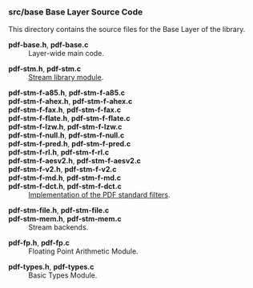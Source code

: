 ==='''src/base''' Base Layer Source Code===

This directory contains the source files for the Base Layer of the library.

; '''pdf-base.h''', '''pdf-base.c'''
: Layer-wide main code.

; '''pdf-stm.h''', '''pdf-stm.c'''
: [[Lib:Stream|Stream library module]].

; '''pdf-stm-f-a85.h''', '''pdf-stm-f-a85.c'''
; '''pdf-stm-f-ahex.h''', '''pdf-stm-f-ahex.c'''
; '''pdf-stm-f-fax.h''', '''pdf-stm-f-fax.c'''
; '''pdf-stm-f-flate.h''', '''pdf-stm-f-flate.c'''
; '''pdf-stm-f-lzw.h''', '''pdf-stm-f-lzw.c'''
; '''pdf-stm-f-null.h''', '''pdf-stm-f-null.c'''
; '''pdf-stm-f-pred.h''', '''pdf-stm-f-pred.c'''
; '''pdf-stm-f-rl.h''', '''pdf-stm-f-rl.c'''
; '''pdf-stm-f-aesv2.h''', '''pdf-stm-f-aesv2.c'''
; '''pdf-stm-f-v2.h''', '''pdf-stm-f-v2.c'''
; '''pdf-stm-f-md.h''', '''pdf-stm-f-md.c'''
; '''pdf-stm-f-dct.h''', '''pdf-stm-f-dct.c'''
: [[PDF:Standard_Filters|Implementation of the PDF standard filters]].

; '''pdf-stm-file.h''', '''pdf-stm-file.c'''
; '''pdf-stm-mem.h''', '''pdf-stm-mem.c'''
: Stream backends.

; '''pdf-fp.h''', '''pdf-fp.c'''
: Floating Point Arithmetic Module.

; '''pdf-types.h''', '''pdf-types.c'''
: Basic Types Module.


